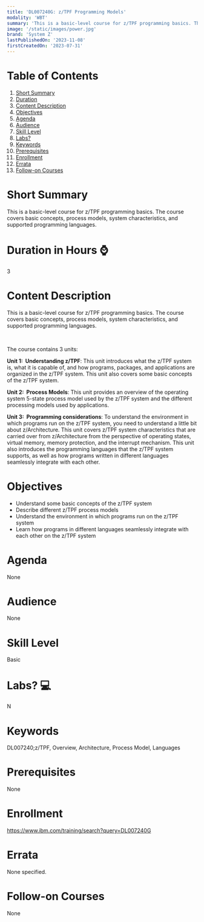 ```yaml
---
title: 'DL007240G: z/TPF Programming Models'
modality: 'WBT'
summary: 'This is a basic-level course for z/TPF programming basics. The course covers basic concepts, process models, system characteristics, and supported programming languages.'
image: '/static/images/power.jpg'
brand: 'System Z'
lastPublishedOn: '2023-11-08'
firstCreatedOn: '2023-07-31'
---
```

# Table of Contents
1.  [Short Summary](#short-summary)
2.  [Duration](#duration-in-hours-)
3.  [Content Description](#content-description)
4.  [Objectives](#objectives)
5.  [Agenda](#agenda)
6.  [Audience](#audience)
7.  [Skill Level](#skill-level)
8.  [Labs?](#labs-)
9.  [Keywords](#keywords)
10. [Prerequisites](#prerequisites)
11. [Enrollment](#enrollment)
12. [Errata](#errata)
13. [Follow-on Courses](#follow-on-courses)

# Short Summary
This is a basic-level course for z/TPF programming basics. The course covers basic concepts, process models, system characteristics, and supported programming languages.

# Duration in Hours ⌚
3

# Content Description
This is a basic-level course for z/TPF programming basics. The course covers basic concepts, process models, system characteristics, and supported programming languages.

 

The course contains 3 units:

**Unit 1:  Understanding z/TPF**: This unit introduces what the z/TPF system is, what it is capable of, and how programs, packages, and applications are organized in the z/TPF system. This unit also covers some basic concepts of the z/TPF system.

**Unit 2:  Process Models**: This unit provides an overview of the operating system 5-state process model used by the z/TPF system and the different processing models used by applications.

**Unit 3:  Programming considerations**: To understand the environment in which programs run on the z/TPF system, you need to understand a little bit about z/Architecture. This unit covers z/TPF system characteristics that are carried over from z/Architecture from the perspective of operating states, virtual memory, memory protection, and the interrupt mechanism. This unit also introduces the programming languages that the z/TPF system supports, as well as how programs written in different languages seamlessly integrate with each other.



# Objectives
* Understand some basic concepts of the z/TPF system
* Describe different z/TPF process models
* Understand the environment in which programs run on the z/TPF system
* Learn how programs in different languages seamlessly integrate with each other on the z/TPF system


# Agenda
None

# Audience
None

# Skill Level
Basic

# Labs? 💻
N

# Keywords
DL007240;z/TPF, Overview, Architecture, Process Model, Languages

# Prerequisites
None

# Enrollment
https://www.ibm.com/training/search?query=DL007240G

# Errata
None specified.

# Follow-on Courses
None

